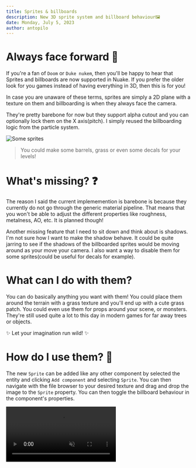 ```yaml
---
title: Sprites & billboards
description: New 3D sprite system and billboard behaviour🖼️
date: Monday, July 5, 2023
author: antopilo
---
```


# Always face forward 🧭
If you're a fan of `Doom` or `Duke nukem`, then you'll be happy to hear that Sprites and billboards are now
supported in Nuake. If you prefer the older look for you games instead of having everything in 3D, then this is for you!

In case you are unaware of these terms, sprites are simply a 2D plane with a texture on them and billboarding is when they always face the camera.

They're pretty barebone for now but they support alpha cutout and you can optionally lock them on the X axis(pitch). I simply reused the billboarding logic from the particle system.

![Some sprites](https://cdn.antopilo.dev/blogPreviews/nuakeBillboard.png)
> You could make some barrels, grass or even some decals for your levels!


# What's missing? ❓
The reason I said the current implememention is barebone is because they currently do not go through the generic material pipeline. That means that you won't be able to adjust the different
properties like roughness, metalness, AO, etc. It is planned though!

Another missing feature that I need to sit down and think about is shadows. I'm not sure how I want to make the shadow behave.
It could be quite jarring to see if the shadows of the billboarded sprites would be moving around as your move your camera.
I also want a way to disable them for some sprites(could be useful for decals for example).

# What can I do with them?
You can do basically anything you want with them! You could place them around the terrain with a grass texture and you'll end up with a cute grass patch. You could even use them for props around your scene, or monsters.
They're still used quite a lot to this day in modern games for far away trees or objects. 

✨ Let your imagination run wild! ✨

# How do I use them? 🙂
The new `Sprite` can be added like any other component by selected the entity and clicking `Add component` and selecting `Sprite`.
You can then navigate with the file browser to your desired texture and drag and drop the image to the `Sprite` property.
You can then toggle the billboard behaviour in the component's properties.

<video muted="true" autoplay="" loop="{}" src="https://cdn.antopilo.dev/Editor_sMNOHBxK5z.mp4"/>
> Some example on how to use the sprite component